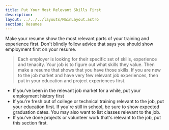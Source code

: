 ```yaml
---
title: Put Your Most Relevant Skills First
description: 
layout: ../../../layouts/MainLayout.astro
section: Resumes
---
```


Make your resume show the most relevant parts of your training and experience first. Don't blindly follow advice that says you should show employment first on your resume. 

> Each employer is looking for their specific set of skills, experience and tenacity. Your job is to figure out what skills they value. Then make a resume that shows that you have those skills. If you are new to the job market and have very few relevant job experiences, then put in your education and project experiences first. 

- If you've been in the relevant job market for a while, put your employment history first
- If you're fresh out of college or technical training relevant to the job, put your education first. If you're still in school, be sure to show expected graduation dates. You may also want to list classes relevant to the job.
- If you've done projects or volunteer work that's relevant to the job, put this section first.